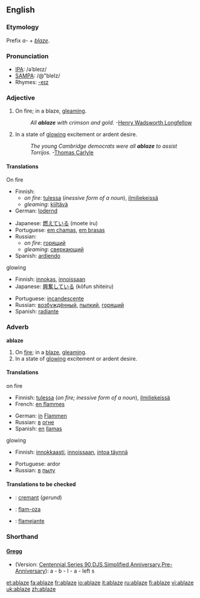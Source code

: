 ==English==

===Etymology===
Prefix ''a-'' + ''[[blaze]]''.

===Pronunciation===
{{rfap}}
*[[w:IPA|IPA]]: /əˈbleɪz/
*[[w:SAMPA|SAMPA]]: /@"bleIz/
*Rhymes: [[Rhymes:English:-eɪz|-eɪz]]

===Adjective===
{{en-adj-notcomp}}

# On fire; in a blaze, [[gleaming]].
#:''All '''ablaze''' with crimson and gold.''  -[[w:Henry Wadsworth Longfellow|Henry Wadsworth Longfellow]]
# In a state of [[glowing]] excitement or ardent desire.
#:''The young Cambridge democrats were all '''ablaze''' to assist Torrijos.''  -[[w:Thomas Carlyle|Thomas Carlyle]]

====Translations====
; On fire
{{top}}
*Finnish: 
**''on fire'': [[tuli|tulessa]] (''inessive form of a noun''), [[ilmiliekeissä]]
**''gleaming'': [[kiiltävä]]
*German: [[lodernd]]
{{mid}}
*Japanese: [[燃えている]] (moete iru)
*Portuguese: [[em chamas]], [[em brasas]]
*Russian:
**''on fire'': [[горящий]]
**''gleaming'': [[сверкающий]]
*Spanish: [[ardiendo]]
{{bottom}}

; glowing
{{top}}
*Finnish: [[innokas]], [[innoissaan]]
*Japanese: [[興奮している]] (kōfun shiteiru)
{{mid}}
*Portuguese: [[incandescente]]
*Russian: [[возбуждённый]], [[пылкий]], [[горящий]]
*Spanish: [[radiante]]
{{bottom}}

===Adverb===
'''ablaze'''

# On [[fire]]; in a [[blaze]], [[gleaming]].
# In a state of [[glowing]] excitement or ardent desire.

====Translations====
; on fire
{{top}}
*Finnish: [[tuli|tulessa]] (''on fire; inessive form of a noun''), [[ilmiliekeissä]]
*French: [[en flammes]]
{{mid}}
*German: [[in]] [[Flamme]]n
*Russian: [[в]] [[огонь|огне]]
*Spanish: [[en]] [[llamas]]
{{bottom}}

; glowing
{{top}}
*Finnish: [[innokkaasti]], [[innoissaan]], [[intoa täynnä]]
{{mid}}
*Portuguese: ardor
*Russian: [[в]] [[пыл|пылу]]
{{bottom}}

====Translations to be checked====
{{checktrans}}
*{{ttbc|Catalan}}: [[cremant]] (''gerund'')
*{{ttbc|Ido}}: [[flam-oza]]
*{{ttbc|Portuguese}}: [[flamejante]]

===Shorthand===
====[http://en.wikipedia.org/wiki/Gregg_Shorthand Gregg]====
* (Version: [http://en.wikipedia.org/wiki/Gregg_Shorthand#Centennial_Gregg_Shorthand Centennial],[http://en.wikipedia.org/wiki/Gregg_Shorthand#Series_90_Gregg_Shorthand  Series 90],[http://en.wikipedia.org/wiki/Gregg_Shorthand#Diamond_Jubilee_Gregg_Shorthand  DJS],[http://en.wikipedia.org/wiki/Gregg_Shorthand#Simplified_Gregg_Shorthand Simplified],[http://en.wikipedia.org/wiki/Gregg_Shorthand#Anniversary_Gregg_Shorthand Anniversary],[http://en.wikipedia.org/wiki/Gregg_Shorthand#Pre-Anniversary_Gregg_Shorthand Pre-Anniversary]): a - b - l - a - left s

[[et:ablaze]]
[[fa:ablaze]]
[[fr:ablaze]]
[[io:ablaze]]
[[it:ablaze]]
[[ru:ablaze]]
[[fi:ablaze]]
[[vi:ablaze]]
[[uk:ablaze]]
[[zh:ablaze]]